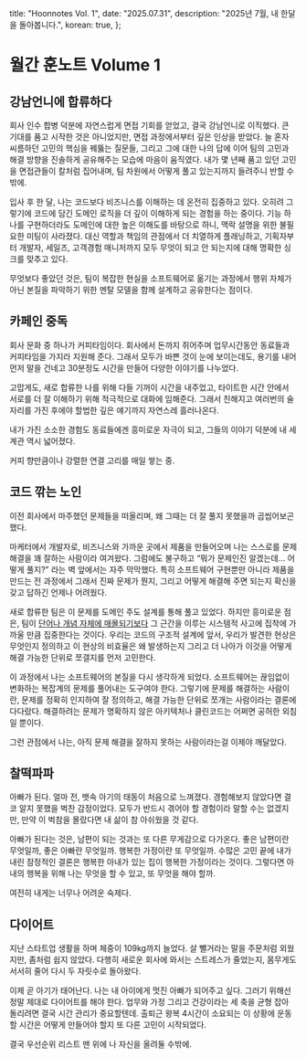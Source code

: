   title: "Hoonnotes Vol. 1",
  date: "2025.07.31",
  description: "2025년 7월, 내 한달을 돌아봅니다.",
  korean: true,
};

# 월간 훈노트 Volume 1

## 강남언니에 합류하다

회사 인수 합병 덕분에 자연스럽게 면접 기회를 얻었고, 결국 강남언니로 이직했다. 큰 기대를 품고 시작한 것은 아니었지만, 면접 과정에서부터 깊은 인상을 받았다. 늘 혼자 씨름하던 고민의 핵심을 꿰뚫는 질문들, 그리고 그에 대한 나의 답에 이어 팀의 고민과 해결 방향을 진솔하게 공유해주는 모습에 마음이 움직였다. 내가 몇 년째 품고 있던 고민을 면접관들이 칼처럼 집어내며, 팀 차원에서 어떻게 풀고 있는지까지 들려주니 반할 수밖에.

입사 후 한 달, 나는 코드보다 비즈니스를 이해하는 데 온전히 집중하고 있다. 오히려 그렇기에 코드에 담긴 도메인 로직을 더 깊이 이해하게 되는 경험을 하는 중이다. 기능 하나를 구현하더라도 도메인에 대한 높은 이해도를 바탕으로 하니, 맥락 설명을 위한 불필요한 미팅이 사라졌다. 대신 역할과 책임의 관점에서 더 치열하게 플래닝하고, 기획자부터 개발자, 세일즈, 고객경험 매니저까지 모두 무엇이 되고 안 되는지에 대해 명확한 싱크를 맞추고 있다.

무엇보다 좋았던 것은, 팀이 복잡한 현실을 소프트웨어로 옮기는 과정에서 행위 자체가 아닌 본질을 파악하기 위한 멘탈 모델을 함께 설계하고 공유한다는 점이다.

## 카페인 중독

회사 문화 중 하나가 커피타임이다. 회사에서 돈까지 쥐어주며 업무시간동안 동료들과 커피타임을 가지라 지원해 준다. 그래서 모두가 바쁜 것이 눈에 보이는데도, 용기를 내어 먼저 말을 건네고 30분정도 시간을 만들어 다양한 이야기를 나누었다. 

고맙게도, 새로 합류한 나를 위해 다들 기꺼이 시간을 내주었고, 타이트한 시간 안에서 서로를 더 잘 이해하기 위해 적극적으로 대화에 임해준다. 그래서 친해지고 여러번의 술 자리를 가진 후에야 할법한 깊은 얘기까지 자연스레 흘러나온다.

내가 가진 소소한 경험도 동료들에겐 흥미로운 자극이 되고, 그들의 이야기 덕분에 내 세계관 역시 넓어졌다. 

커피 향만큼이나 강렬한 연결 고리를 매일 쌓는 중.

## 코드 깎는 노인

이전 회사에서 마주했던 문제들을 떠올리며, 왜 그때는 더 잘 풀지 못했을까 곱씹어보곤 했다.

마케터에서 개발자로, 비즈니스와 가까운 곳에서 제품을 만들어오며 나는 스스로를 문제 해결을 꽤 잘하는 사람이라 여겨왔다. 그럼에도 불구하고 “뭐가 문제인진 알겠는데… 어떻게 풀지?” 라는 벽 앞에서는 자주 막막했다. 특히 소프트웨어 구현뿐만 아니라 제품을 만드는 전 과정에서 그래서 진짜 문제가 뭔지, 그리고 어떻게 해결해 주면 되는지  확신을 갖고 답하긴 언제나 어려웠다.

새로 합류한 팀은 이 문제를 도메인 주도 설계를 통해 풀고 있었다. 하지만 흥미로운 점은, 팀이 [단어나 개념 자체에 매몰되기보다](https://martinfowler.com/bliki/SemanticDiffusion.html) 그 근간을 이루는 시스템적 사고에 집착에 가까울 만큼 집중한다는 것이다. 우리는 코드의 구조적 설계에 앞서, 우리가 발견한 현상은 무엇인지 정의하고 이 현상의 비효율은 왜 발생하는지 그리고 더 나아가 이것을 어떻게 해결 가능한 단위로 쪼갤지를 먼저 고민한다.

이 과정에서 나는 소프트웨어의 본질을 다시 생각하게 되었다. 소프트웨어는 끊임없이 변화하는 복잡계의 문제를 풀어내는 도구여야 한다. 그렇기에 문제를 해결하는 사람이란, 문제를 정확히 인지하여 잘 정의하고, 해결 가능한 단위로 쪼개는 사람이라는 결론에 다다랐다. 해결하려는 문제가 명확하지 않은 아키텍처나 클린코드는 어쩌면 공허한 외침일 뿐이다. 

그런 관점에서 나는, 아직 문제 해결을 잘하지 못하는 사람이라는걸 이제야 깨달았다.

## 찰떡파파

아빠가 된다. 얼마 전, 뱃속 아기의 태동이 처음으로 느껴졌다. 경험해보지 않았다면 결코 알지 못했을 벅찬 감정이었다. 모두가 반드시 겪어야 할 경험이라 말할 수는 없겠지만, 만약 이 벅참을 몰랐다면 내 삶이 참 아쉬웠을 것 같다.

아빠가 된다는 것은, 남편이 되는 것과는 또 다른 무게감으로 다가온다. 좋은 남편이란 무엇일까, 좋은 아빠란 무엇일까. 행복한 가정이란 또 무엇일까. 수많은 고민 끝에 내가 내린 잠정적인 결론은 행복한 아내가 있는 집이 행복한 가정이라는 것이다. 그렇다면 아내의 행복을 위해 나는 무엇을 할 수 있고, 또 무엇을 해야 할까. 

여전히 내게는 너무나 어려운 숙제다.

## 다이어트

지난 스타트업 생활을 하며 체중이 109kg까지 늘었다. 살 뺄거라는 말을 주문처럼 외웠지만, 좀처럼 쉽지 않았다. 다행히 새로운 회사에 와서는 스트레스가 줄었는지, 몸무게도 서서히 줄어 다시 두 자릿수로 돌아왔다.

이제 곧 아기가 태어난다. 나는 내 아이에게 멋진 아빠가 되어주고 싶다. 그러기 위해선 정말 제대로 다이어트를 해야 한다. 업무와 가정 그리고 건강이라는 세 축을 균형 잡아 돌리려면 결국 시간 관리가 중요할텐데. 출퇴근 왕복 4시간이 소요되는 이 상황에 운동할 시간은 어떻게 만들어야 할지 또 다른 고민이 시작되었다. 

결국 우선순위 리스트 맨 위에 나 자신을 올려둘 수밖에.